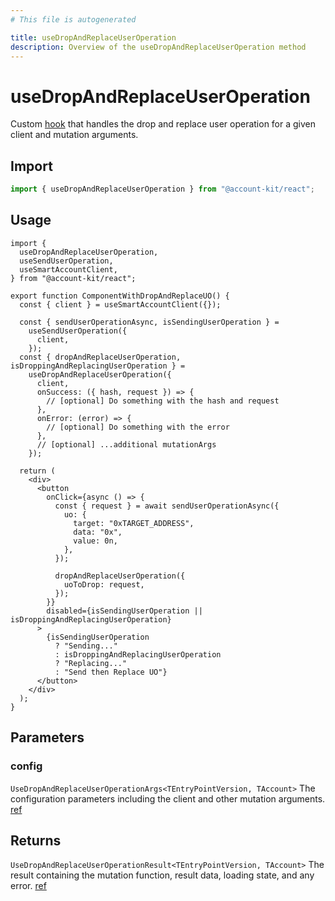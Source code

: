 ```yaml
---
# This file is autogenerated

title: useDropAndReplaceUserOperation
description: Overview of the useDropAndReplaceUserOperation method
---
```


# useDropAndReplaceUserOperation

Custom [hook](https://github.com/alchemyplatform/aa-sdk/blob/main/account-kit/react/src/hooks/useDropAndReplaceUserOperation.ts) that handles the drop and replace user operation for a given client and mutation arguments.

## Import

```ts
import { useDropAndReplaceUserOperation } from "@account-kit/react";
```

## Usage

```tsx
import {
  useDropAndReplaceUserOperation,
  useSendUserOperation,
  useSmartAccountClient,
} from "@account-kit/react";

export function ComponentWithDropAndReplaceUO() {
  const { client } = useSmartAccountClient({});

  const { sendUserOperationAsync, isSendingUserOperation } =
    useSendUserOperation({
      client,
    });
  const { dropAndReplaceUserOperation, isDroppingAndReplacingUserOperation } =
    useDropAndReplaceUserOperation({
      client,
      onSuccess: ({ hash, request }) => {
        // [optional] Do something with the hash and request
      },
      onError: (error) => {
        // [optional] Do something with the error
      },
      // [optional] ...additional mutationArgs
    });

  return (
    <div>
      <button
        onClick={async () => {
          const { request } = await sendUserOperationAsync({
            uo: {
              target: "0xTARGET_ADDRESS",
              data: "0x",
              value: 0n,
            },
          });

          dropAndReplaceUserOperation({
            uoToDrop: request,
          });
        }}
        disabled={isSendingUserOperation || isDroppingAndReplacingUserOperation}
      >
        {isSendingUserOperation
          ? "Sending..."
          : isDroppingAndReplacingUserOperation
          ? "Replacing..."
          : "Send then Replace UO"}
      </button>
    </div>
  );
}
```

## Parameters

### config

`UseDropAndReplaceUserOperationArgs<TEntryPointVersion, TAccount>`
The configuration parameters including the client and other mutation arguments. [ref](https://github.com/alchemyplatform/aa-sdk/blob/main/account-kit/react/src/hooks/useDropAndReplaceUserOperation.ts#L23)

## Returns

`UseDropAndReplaceUserOperationResult<TEntryPointVersion, TAccount>`
The result containing the mutation function, result data, loading state, and any error. [ref](https://github.com/alchemyplatform/aa-sdk/blob/main/account-kit/react/src/hooks/useDropAndReplaceUserOperation.ts#L30)
